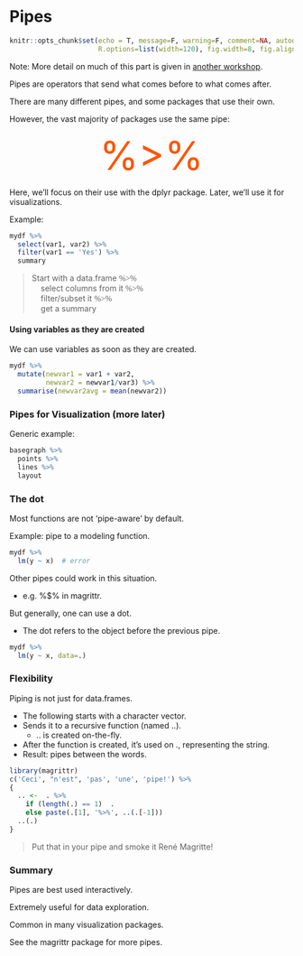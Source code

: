 # Pipes

```r
knitr::opts_chunk$set(echo = T, message=F, warning=F, comment=NA, autodep=T, eval=FALSE, cache.rebuild=F, cache=F,
                      R.options=list(width=120), fig.width=8, fig.align = 'center')
```



Note: More detail on much of this part is given in [another workshop](https://m-clark.github.io/workshops/dplyr/mainSlides.html).



Pipes are operators that send what comes before to what comes after.

There are many different pipes, and some packages that use their own.

However, the vast majority of packages use the same pipe:


<div style="text-align:center;font-variant:small-caps; font-size:500%; color:#ff5503">%>%</div>


Here, we'll focus on their use with the <span class="pack">dplyr</span> package. Later, we'll use it for visualizations.

Example:

```r
mydf %>% 
  select(var1, var2) %>% 
  filter(var1 == 'Yes') %>% 
  summary
```

> Start with a data.frame <span class="" style="font-family:Consolas">%>%</span> 
<br>&nbsp;&nbsp;&nbsp;  select columns from it <span class="" style="font-family:Consolas">%>%</span> 
<br>&nbsp;&nbsp;&nbsp;  filter/subset it <span class="" style="font-family:Consolas">%>%</span> 
<br>&nbsp;&nbsp;&nbsp;  get a summary

#### Using variables as they are created

We can use variables as soon as they are created.

```r
mydf %>% 
  mutate(newvar1 = var1 + var2,
         newvar2 = newvar1/var3) %>% 
  summarise(newvar2avg = mean(newvar2))
```


### Pipes for Visualization (more later)

Generic example:

```r
basegraph %>% 
  points %>%
  lines %>%
  layout
```

### The dot

Most functions are not 'pipe-aware' by default.

Example: pipe to a modeling function.

```r
mydf %>% 
  lm(y ~ x)  # error
```

Other pipes could work in this situation.

  - e.g. <span class="func">%$%</span> in <span class="pack">magrittr</span>.

But generally, one can use a dot.

- The dot refers to the object before the previous pipe.

```r
mydf %>% 
  lm(y ~ x, data=.)
```


### Flexibility

Piping is not just for data.frames.

- The following starts with a character vector.
- Sends it to a recursive function (named <span class="func">..</span>).
    - <span class="func">..</span> is created on-the-fly. 
- After the function is created, it's used on ., representing the string.
- Result: pipes between the words.

```r
library(magrittr)
c('Ceci', "n'est", 'pas', 'une', 'pipe!') %>%
{
  .. <-  . %>%
    if (length(.) == 1)  .
    else paste(.[1], '%>%', ..(.[-1]))
  ..(.)
} 
```

> Put that in your pipe and smoke it René Magritte!

### Summary

Pipes are best used interactively.

Extremely useful for data exploration.

Common in many visualization packages.

See the <span class="pack">magrittr</span> package for more pipes.


